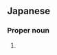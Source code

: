 ==Japanese==
{{ja-kanjitab|もり|ふく|yomi=y}}

===Proper noun===
{{ja-pos|proper|もりふく}}

# {{surname|lang=ja|sort=もりふく}}